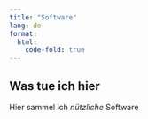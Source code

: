 ```yaml
---
title: "Software"
lang: de
format:
  html:
    code-fold: true
---
```


## Was tue ich hier

Hier sammel ich *nützliche* Software
